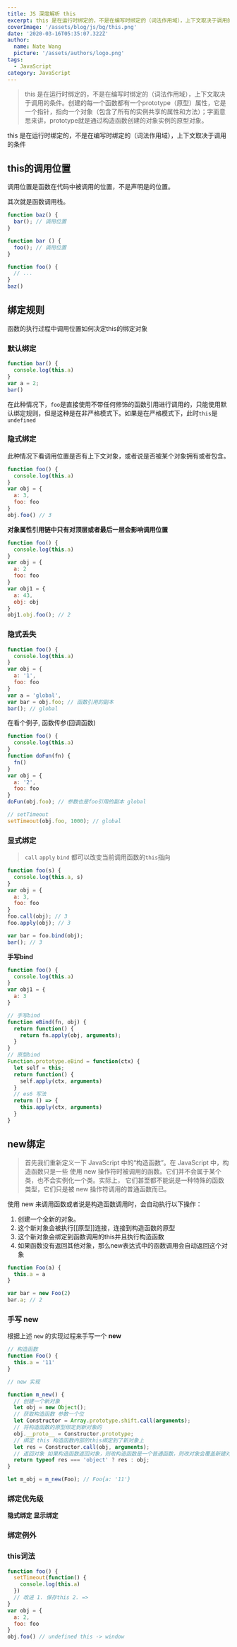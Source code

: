 ```yaml
---
title: JS 深度解析 this 
excerpt: this 是在运行时绑定的，不是在编写时绑定的（词法作用域），上下文取决于调用的条件。创建的每一个函数都有一个prototype（原型）属性，它是一个指针，指向一个对象（包含了所有的实例共享的属性和方法）；字面意思来讲，prototype就是通过构造函数创建的对象实例的原型对象。
coverImage: '/assets/blog/js/bg/this.png'
date: '2020-03-16T05:35:07.322Z'
author:
  name: Nate Wang
  picture: '/assets/authors/logo.png'
tags:
  - JavaScript
category: JavaScript
---
```



> this 是在运行时绑定的，不是在编写时绑定的（词法作用域），上下文取决于调用的条件。创建的每一个函数都有一个prototype（原型）属性，它是一个指针，指向一个对象（包含了所有的实例共享的属性和方法）；字面意思来讲，prototype就是通过构造函数创建的对象实例的原型对象。

this 是在运行时绑定的，不是在编写时绑定的（词法作用域），上下文取决于调用的条件

## this的调用位置

调用位置是函数在代码中被调用的位置，不是声明是的位置。

其次就是函数调用栈。

```javascript
function baz() {
  bar(); // 调用位置
}

function bar () {
  foo(); // 调用位置
}

function foo() {
  // ...
}
baz()
```

## 绑定规则

函数的执行过程中调用位置如何决定this的绑定对象

### 默认绑定

```javascript
function bar() {
  console.log(this.a)
}
var a = 2;
bar()
```

在此种情况下，`foo`是直接使用不带任何修饰的函数引用进行调用的，只能使用默认绑定规则，但是这种是在非严格模式下。如果是在严格模式下，此时`this`是`undefined`

### 隐式绑定

此种情况下看调用位置是否有上下文对象，或者说是否被某个对象拥有或者包含。

```javascript
function foo() {
  console.log(this.a)
}
var obj = {
  a: 3,
  foo: foo
}
obj.foo() // 3
```

**对象属性引用链中只有对顶层或者最后一层会影响调用位置**

```javascript
function foo() {
  console.log(this.a)
}
var obj = {
  a: 2
  foo: foo
}
var obj1 = {
  a: 43,
  obj: obj
}
obj1.obj.foo(); // 2
```

### 隐式丢失

```javascript
function foo() {
  console.log(this.a)
}
var obj = {
  a: '1',
  foo: foo
}
var a = 'global',
var bar = obj.foo; // 函数引用的副本
bar(); // global
```

在看个例子, 函数传参\(回调函数\)

```javascript
function foo() {
  console.log(this.a)
}
function doFun(fn) {
  fn()
}
var obj = {
  a: '2',
  foo: foo
}
doFun(obj.foo); // 参数也是foo引用的副本 global

// setTimeout
setTimeout(obj.foo, 1000); // global
```

### 显式绑定

> `call` `apply` `bind` 都可以改变当前调用函数的`this`指向

```javascript
function foo(s) {
  console.log(this.a, s)
}
var obj = {
  a: 3,
  foo: foo
}
foo.call(obj); // 3
foo.apply(obj); // 3

var bar = foo.bind(obj);
bar(); // 3
```

**手写bind**

```javascript
function foo() {
  console.log(this.a)
}
var obj1 = {
  a: 3
}

// 手写bind
function eBind(fn, obj) {
  return function() {
    return fn.apply(obj, arguments);
  }
}
// 原型bind
Function.prototype.eBind = function(ctx) {
  let self = this;
  return function() {
    self.apply(ctx, arguments)
  }
  // es6 写法
  return () => {
    this.apply(ctx, arguments)
  }
}
```

## new绑定

> 首先我们重新定义一下 JavaScript 中的“构造函数”。在 JavaScript 中，构造函数只是一些 使用 new 操作符时被调用的函数。它们并不会属于某个类，也不会实例化一个类。实际上， 它们甚至都不能说是一种特殊的函数类型，它们只是被 new 操作符调用的普通函数而已。

使用 new 来调用函数或者说是构造函数调用时，会自动执行以下操作：

1. 创建一个全新的对象。
2. 这个新对象会被执行\[\[原型\]\]连接，连接到构造函数的原型
3. 这个新对象会绑定到函数调用的this并且执行构造函数
4. 如果函数没有返回其他对象，那么new表达式中的函数调用会自动返回这个对象

```javascript
function Foo(a) {
  this.a = a
}

var bar = new Foo(2)
bar.a; // 2
```

### 手写 new

根据上述 `new` 的实现过程来手写一个 **new**

```javascript
// 构造函数
function Foo() {
  this.a = '11'
}

// new 实现

function m_new() {
  // 创建一个新对象
  let obj = new Object();
  // 获取构造函数 参数一个位
  let Constructor = Array.prototype.shift.call(arguments);
  // 将构造函数的原型绑定到新对象的
  obj.__proto__ = Constructor.prototype;
  // 绑定 this 构造函数内部的this绑定到了新对象上
  let res = Constructor.call(obj, arguments);
  // 返回对象 如果构造函数返回对象，则改构造函数是一个普通函数，则改对象会覆盖新建对象
  return typeof res === 'object' ? res : obj;
}

let m_obj = m_new(Foo); // Foo{a: '11'}
```

### 绑定优先级

**隐式绑定 显示绑定**

### 绑定例外

### this词法

```javascript
function foo() {
  setTimeout(function() {
    console.log(this.a)
  })
  // 改进 1. 保存this 2. => 
}
var obj = {
  a: 2,
  foo: foo
}
obj.foo() // undefined this -> window
```

